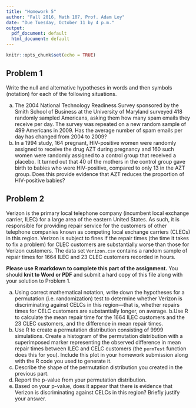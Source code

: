 ```yaml
---
title: "Homework 5"
author: "Fall 2016, Math 107, Prof. Adam Loy"
date: "Due Tuesday, October 11 by 4 p.m."
output:
  pdf_document: default
  html_document: default
---
```


```r
knitr::opts_chunk$set(echo = TRUE)
```


## Problem 1
Write the null and alternative hypotheses in words and then symbols (notation) for each of the following situations.

a. The 2004 National Technology Readiness Survey sponsored by the Smith School of Business at the University of Maryland surveyed 418 randomly sampled Americans, asking them how many spam emails they receive per day. The survey was repeated on a new random sample of 499 Americans in 2009. Has the average number of spam emails per day has changed from 2004 to 2009?
b. In a 1994 study, 164 pregnant, HIV-positive women were randomly assigned to receive the drug AZT during pregnancy and 160 such women were randomly assigned to a control group that received a placebo. It turned out that 40 of the mothers in the control group gave birth to babies who were HIV-positive, compared to only 13 in the AZT group. Does this provide evidence that AZT reduces the proportion of HIV-positive babies?

## Problem 2
Verizon is the primary local telephone company (incumbent local exchange carrier, ILEC) for a large area of the eastern United States. As such, it is responsible for providing repair service for the customers of other telephone companies known as competing local exchange carriers (CLECs) in this region. Verizon is subject to fines if the repair times (the time it takes to fix a problem) for CLEC customers are substantially worse than those for Verizon customers. The data set `Verizon.csv` contains a random sample of repair times for 1664 ILEC and 23 CLEC customers recorded in hours.

**Please use R markdown to complete this part of the assignment.** You should **knit to Word or PDF** and submit a hard copy of this file along with your solution to Problem 1.

a. Using correct mathematical notation, write down the hypotheses for a permutation (i.e. randomization) test to determine whether Verizon is discriminating against CELCs in this region---that is, whether repairs times for CELC customers are substantially longer, on average.
b.Use R to calculate the mean repair time for the 1664 ILEC customers and the 23 CLEC customers, and the difference in mean repair times.
c. Use R to create a permutation distribution consisting of 9999 simulations. Create a histogram of the permutation distribution with a superimposed marker representing the observed difference in mean repair times between ILEC and CELC customers (the `permTest` function does this for you). Include this plot in your homework submission along with the R code you used to generate it.
d. Describe the shape of the permutation distribution you created in the previous part.
e. Report the p-value from your permutation distribution.
f. Based on your p-value, does it appear that there is evidence that Verizon is discriminating against CELCs in this region? Briefly justify your answer.